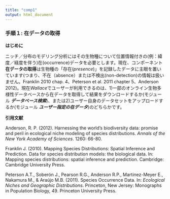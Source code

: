 ```yaml
---
title: "comp1"
output: html_document
---
```


### **手順１: 在データの取得**

**はじめに**

ニッチ／分布のモデリング分析にはその生物種について位置情報付きの(例：緯度／経度を伴う)在(occurrence)データを必要とします。現在、コンポーネント **在データの取得**は生物種の「存在(*presence*)」を記録したデータに主眼を置いています(つまり、不在（absence）または不検出(non-detection)の情報は扱いません。Franklin 2010 chap. 4、Peterson et al. 2011 chapter 5、Anderson 2012)。現在*Wallace*でユーザーが利用できるのは、1)一部のオンライン生物多様性データベースから在データを取得して結果をダウンロードするか(モジュール ***データベース検索***)、または2)ユーザー自身のデータセットをアップロードするか(モジュール ***ユーザー指定の在データ***)のどちらかです。 

**引用文献**

Anderson, R. P. (2012). Harnessing the world's biodiversity data: promise and peril in ecological niche modeling of species distributions. *Annals of the New York Academy of Sciences*. 1260: 66-80.

Franklin J. (2010). Mapping Species Distributions: Spatial Inference and Prediction. Data for species distribution models: the biological data. In: Mapping species distributions: spatial inference and prediction. Cambridge: Cambridge University Press.

Peterson A.T., Soberón J., Pearson R.G., Anderson R.P., Martinez-Meyer E., Nakamura M., & Araújo M.B. (2011). Species Occurrence Data. In: *Ecological Niches and Geographic Distributions*. Princeton, New Jersey: Monographs in Population Biology, 49. Princeton University Press.
